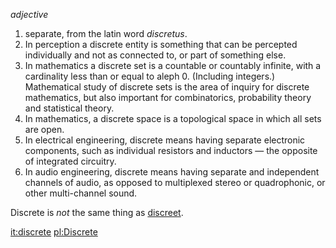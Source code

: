 ''adjective''

#separate, from the latin word ''discretus''.
# In perception a discrete entity is something that can be percepted individually and not as connected to, or part of something else.
#In mathematics a discrete set is a countable or countably infinite, with a cardinality less than or equal to aleph 0. (Including integers.) Mathematical study of discrete sets is the area of inquiry for discrete mathematics, but also important for combinatorics, probability theory and statistical theory.
#In mathematics, a discrete space is a topological space in which all sets are open.
#In electrical engineering, discrete means having separate electronic components, such as individual resistors and inductors — the opposite of integrated circuitry.
#In audio engineering, discrete means having separate and independent channels of audio, as opposed to multiplexed stereo or quadrophonic, or other multi-channel sound.

Discrete is ''not'' the same thing as [[discreet]].

[[it:discrete]]
[[pl:Discrete]]